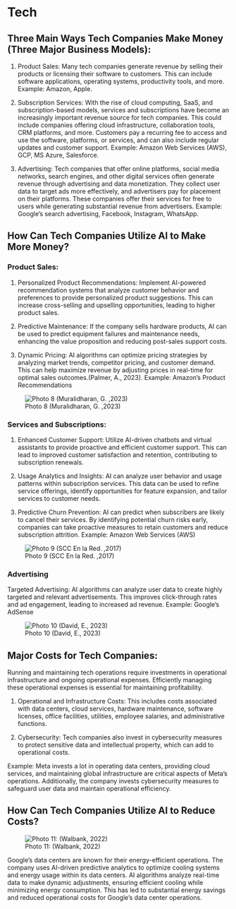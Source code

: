 # Tech 

## Three Main Ways Tech Companies Make Money (Three Major Business Models):

1. Product Sales: Many tech companies generate revenue by selling their products or licensing their software to customers. This can include software applications, operating systems, productivity tools, and more.
Example: Amazon, Apple.

2. Subscription Services: With the rise of cloud computing, SaaS, and subscription-based models, services and subscriptions have become an increasingly important revenue source for tech companies. This could include companies offering cloud infrastructure, collaboration tools, CRM platforms, and more. Customers pay a recurring fee to access and use the software, platforms, or services, and can also include regular updates and customer support.
Example: Amazon Web Services (AWS), GCP, MS Azure, Salesforce.

3. Advertising: Tech companies that offer online platforms, social media networks, search engines, and other digital services often generate revenue through advertising and data monetization. They collect user data to target ads more effectively, and advertisers pay for placement on their platforms. These companies offer their services for free to users while generating substantial revenue from advertisers. Example: Google's search advertising, Facebook, Instagram, WhatsApp.

## How Can Tech Companies Utilize AI to Make More Money?

### Product Sales:

1. Personalized Product Recommendations: Implement AI-powered recommendation systems that analyze customer behavior and preferences to provide personalized product suggestions. This can increase cross-selling and upselling opportunities, leading to higher product sales.

2. Predictive Maintenance: If the company sells hardware products, AI can be used to predict equipment failures and maintenance needs, enhancing the value proposition and reducing post-sales support costs.

3. Dynamic Pricing: AI algorithms can optimize pricing strategies by analyzing market trends, competitor pricing, and customer demand. This can help maximize revenue by adjusting prices in real-time for optimal sales outcomes.(Palmer, A., 2023). Example: Amazon's Product Recommendations

![Photo 8 (Muralidharan, G. ,2023)](tech1.png)
  	
### Services and Subscriptions:

1. Enhanced Customer Support: Utilize AI-driven chatbots and virtual assistants to provide proactive and efficient customer support. This can lead to improved customer satisfaction and retention, contributing to subscription renewals.

2. Usage Analytics and Insights: AI can analyze user behavior and usage patterns within subscription services. This data can be used to refine service offerings, identify opportunities for feature expansion, and tailor services to customer needs.

3. Predictive Churn Prevention: AI can predict when subscribers are likely to cancel their services. By identifying potential churn risks early, companies can take proactive measures to retain customers and reduce subscription attrition.
Example: Amazon Web Services (AWS)

![Photo 9 (SCC En la Red. ,2017)](tech2.png)

### Advertising

Targeted Advertising: AI algorithms can analyze user data to create highly targeted and relevant advertisements. This improves click-through rates and ad engagement, leading to increased ad revenue.
Example: Google's AdSense

![Photo 10 (David, E., 2023)](tech3.png)


## Major Costs for Tech Companies:

Running and maintaining tech operations require investments in operational infrastructure and ongoing operational expenses. Efficiently managing these operational expenses is essential for maintaining profitability.

1. Operational and Infrastructure Costs: This includes costs associated with data centers, cloud services, hardware maintenance, software licenses, office facilities, utilities, employee salaries, and administrative functions. 

2. Cybersecurity: Tech companies also invest in cybersecurity measures to protect sensitive data and intellectual property, which can add to operational costs. 

Example: Meta invests a lot in operating data centers, providing cloud services, and maintaining global infrastructure are critical aspects of Meta's operations. Additionally, the company invests cybersecurity measures to safeguard user data and maintain operational efficiency.

## How Can Tech Companies Utilize AI to Reduce Costs?

![Photo 11: (Walbank, 2022)](tech4.png)

Google's data centers are known for their energy-efficient operations. The company uses AI-driven predictive analytics to optimize cooling systems and energy usage within its data centers. AI algorithms analyze real-time data to make dynamic adjustments, ensuring efficient cooling while minimizing energy consumption. This has led to substantial energy savings and reduced operational costs for Google's data center operations.


